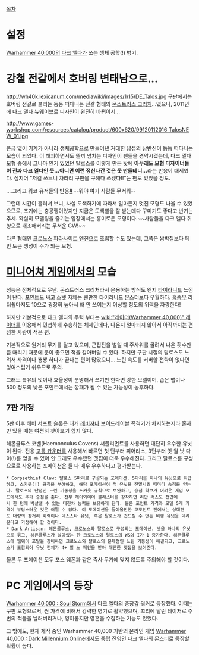 [[목차]]
= 설정 =
[[Warhammer 40,000]]의 [[다크 엘다]]가 쓰는 생체 공학(!) 병기.


= 강철 전갈에서 호버링 변태남으로… =
http://wh40k.lexicanum.com/mediawiki/images/1/15/DE_Talos.jpg
구판에서는 호버링 전갈로 불리는 둥둥 떠다니는 전갈 형태의 [[몬스트러스 크리처]]…였으나, 2011년에 다크 엘다 뉴웨이브로 디자인이 완전히 바뀌어서…

http://www.games-workshop.com/resources/catalog/product/600x620/99120112016_TalosNEW_01.jpg

뜬금 없이 기계가 아니라 생체공학으로 만들어낸 거대한 남성의 상반신이 둥둥 떠다니는 모습이 되었다. 이 해괴하면서도 똘끼 넘치는 디자인이 팬들을 경악시켰는데, 다크 엘다 모형 중에서 그나마 인기 있었던 탈로스를 이렇게 만든 탓에 '''아무래도 모형 디자이너들이 진짜 다크 엘다인 듯…아니면 이런 정신나간 것은 못 만들테니…'''라는 반응이 대세였다. 심지어 "저걸 쓰느니 차라리 구판을 구해다 쓰겠다!!"는 팬도 있었을 정도.

….그리고 워코 유저들의 반응[http://warhammerkorea.com/zbxe/index.php?mid=codex9&document_srl=904397/ #] --뭐야 여기 사람들 무서워--

그런데 시간이 흘러서 보니, 사실 도색하기에 따라서 얼마든지 멋진 모형도 나올 수 있었으므로, 초기에는 충공깽이었지만 지금은 도색빨을 잘 받는데다 꾸미기도 좋다고 반기는 추세. 확실히 모델링을 즐기는 입장에서는 흥미로운 모형이다.~~사람들을 다크 엘다 취향으로 개조해버리는 무서운 GW!~~

다른 형태인 [[크로노스 파라사이트 엔진]]으로 조립할 수도 있는데, 그쪽은 쌈박질보다 페인 토큰 생성이 주가 되는 모형.


= [[미니어쳐 게임]]에서의 모습 =
성능은 전체적으로 무난. 몬스트러스 크리처라서 운용하는 방식도 왠지 [[타이라니드]] 느낌이 난다. 포인트도 싸고 스탯 자체는 웬만한 타이라니드 몬스터보다 우월하다. [[흠좀무]] 리더쉽마저도 10으로 굉장히 높아서 왜 안 쓰이는지 이상할 정도의 위력을 자랑한다!

하지만 기본적으로 다크 엘다의 주력 부대는 [[wiki:"레이더(Warhammer 40,000)" 레이더]]를 이용해서 민첩하게 수송하는 체제인데다, 나온지 얼마되지 않아서 아직까지는 편성한 사람이 적은 편. 

기본적으로 원거리 무기를 달고 있으며, 근접전을 벌일 때 주사위를 굴려서 나온 횟수만큼 때리기 때문에 운이 좋으면 적을 갈아버릴 수 있다. 하지만 구판 시절의 탈로스도 느려서 사격이나 뿅뿅 하다가 끝나는 편이 많았으니… 느린 속도를 커버할 전략이 없다면 잉여스럽기 쉬우므로 주의.

그래도 특유의 멋이나 효율성이 분명해서 쓰기만 한다면 강한 모델이며, 좁은 맵이나 500 정도의 낮은 포인트에서는 깡패가 될 수 있는 가능성이 농후하다.

== 7판 개정 ==
5판 이후 헤비 서포트 슬롯은 대개 [[래비져]]나 보이드레이븐 폭격기가 차지하는지라 혼자만 있을 때는 여전히 찾아보기 쉽지 않다.

해몬쿨루스 코벤(Haemonculus Covens) 서플리먼트를 사용하면 대단히 우수한 유닛이 된다. 전용 [[고통 카운터]]를 사용해서 빠르면 첫 턴부터 피어리스, 3턴부터 잇 윌 낫 다이(!)를 얻을 수 있어 안 그래도 우수했던 맷집이 더욱 우수해진다. 그리고 탈로스를 구성요로로 사용하는 포메이션은 둘 다 매우 우수하다고 평가받는다.
 * Corpsethief Claw: 탈로스 5마리로 구성되는 포메이션. 5마리를 하나의 유닛으로 취급하고, 스카웃(!) 규칙을 부여하고, 해당 포메이션이 적 유닛을 전멸시킬 때마다 승점을 얻는다. 탈로스의 단점인 느린 기동성을 스카웃 규칙으로 보완하고, 승점 확보가 어려운 게임 모드에서도 추가 승점을 준다. 전부 헤이와이어 블래스터를 장착하면 리만 러스도 전면에서 한 턴에 박살낼 수 있는 대전차 능력을 보유하게 된다. 물론 포인트 가격과 모델 5개 가격이 부담스러운 것은 어쩔 수 없다. 이 포메이션을 들여올만한 고포인트 전에서는 상대편도 대량의 장거리 화력이나 데스스타 유닛, 혹은 탈로스가 건드릴 수 없는 비행 유닛을 데려온다고 가정해야 할 것이다.
 * Dark Artisan: 해몬쿨루스, 크로노스와 탈로스로 구성되는 포메이션. 셋을 하나의 유닛으로 묶고, 해몬쿨루스가 살아있는 한 크로노스와 탈로스의 WS와 I가 1 증가한다. 해몬쿨루스에 웹웨이 포탈을 장비하면 크로노스와 탈로스의 문제점인 느린 기동성이 해결되고, 크로노스가 포함되어 유닛 전체가 4+ 필 노 페인을 받아 대단한 맷집을 보여준다.

물론 두 포메이션 모두 포스 웨폰과 같은 즉사 무기에 맞지 않도록 주의해야 할 것이다.

= PC 게임에서의 등장 =
[[Warhammer 40,000 : Soul Storm]]에서 다크 엘다의 중장갑 워커로 등장했다. 이때는 구판 모형으로서, 싼 가격에 비해서 강력한 병기로 활약했으며, 꼬리에 달린 레이저로 주변의 적들을 날려버리거나, 잉여롭지만 영혼을 수집하는 기능도 있었다. 

그 밖에도, 현재 제작 중인 Warhammer 40,000 기반의 온라인 게임 [[Warhammer 40,000 : Dark Millennium Online]]에서도 중립 진영인 다크 엘다의 몬스터로 등장할 확률이 높다.
